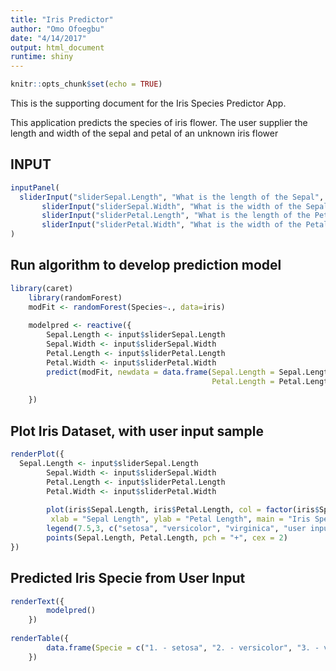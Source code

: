 ```yaml
---
title: "Iris Predictor"
author: "Omo Ofoegbu"
date: "4/14/2017"
output: html_document
runtime: shiny
---
```


```r
knitr::opts_chunk$set(echo = TRUE)
```

This is the supporting document for the Iris Species Predictor App. 

This application predicts the species of iris flower. The user supplier the length and width of the sepal and petal of an unknown iris flower 


## INPUT  

```r
inputPanel(
  sliderInput("sliderSepal.Length", "What is the length of the Sepal", 4.0, 8.0, value = 5.0),
       sliderInput("sliderSepal.Width", "What is the width of the Sepal", 2.0, 4.5, value = 3.0),
       sliderInput("sliderPetal.Length", "What is the length of the Petal", 1.0, 7.0, value = 4.0),
       sliderInput("sliderPetal.Width", "What is the width of the Petal", 0.1, 2.5, value = 1.1)
)
```

## Run algorithm to develop prediction model

```r
library(caret)
    library(randomForest)
    modFit <- randomForest(Species~., data=iris)
    
    modelpred <- reactive({
        Sepal.Length <- input$sliderSepal.Length
        Sepal.Width <- input$sliderSepal.Width
        Petal.Length <- input$sliderPetal.Length
        Petal.Width <- input$sliderPetal.Width
        predict(modFit, newdata = data.frame(Sepal.Length = Sepal.Length, Sepal.Width = Sepal.Width,
                                             Petal.Length = Petal.Length, Petal.Width = Petal.Width))
        
    })
```


## Plot Iris Dataset, with user input sample

```r
renderPlot({
  Sepal.Length <- input$sliderSepal.Length
        Sepal.Width <- input$sliderSepal.Width
        Petal.Length <- input$sliderPetal.Length
        Petal.Width <- input$sliderPetal.Width
        
        plot(iris$Sepal.Length, iris$Petal.Length, col = factor(iris$Species),
         xlab = "Sepal Length", ylab = "Petal Length", main = "Iris Species")
        legend(7.5,3, c("setosa", "versicolor", "virginica", "user input"),pch = c("o","o","o","+"), col = c("black", "red", "green", "black"), bty = "n")
        points(Sepal.Length, Petal.Length, pch = "+", cex = 2)
})
```

## Predicted Iris Specie from User Input
```r
renderText({
        modelpred()
    })
    
renderTable({
        data.frame(Specie = c("1. - setosa", "2. - versicolor", "3. - virginica"))
    })
```
    

        
